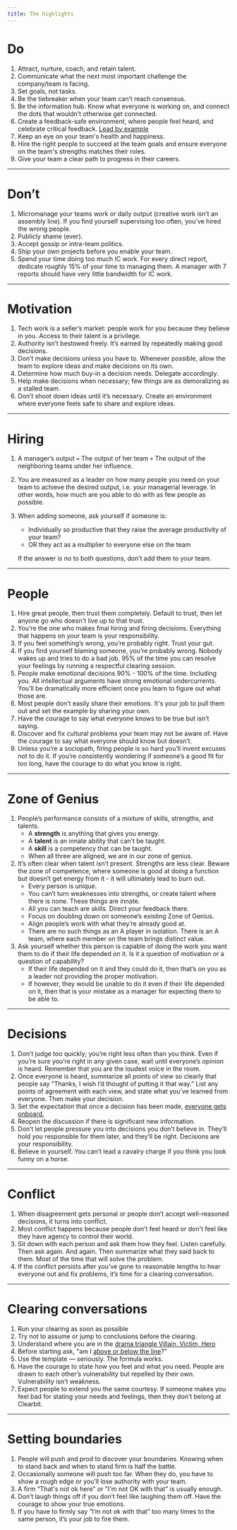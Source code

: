 ```yaml
---
title: The highlights
---
```


# Do

1. Attract, nurture, coach, and retain talent.
2. Communicate what the next most important challenge the company/team is facing.
3. Set goals, not tasks.
4. Be the tiebreaker when your team can’t reach consensus.
5. Be the information hub. Know what everyone is working on, and connect the dots that wouldn’t otherwise get connected.
6. Create a feedback-safe environment, where people feel heard, and celebrate critical feedback. [Lead by example](/coaching-and-feedback/feedback)
7. Keep an eye on your team's health and happiness.
8. Hire the right people to succeed at the team goals and ensure everyone on the team's strengths matches their roles.
9. Give your team a clear path to progress in their careers.

---

# Don’t

1. Micromanage your teams work or daily output (creative work isn’t an assembly line). If you find yourself supervising too often, you've hired the wrong people.
2. Publicly shame (ever).
3. Accept gossip or intra-team politics.
4. Ship your own projects before you enable your team.
5. Spend your time doing too much IC work. For every direct report, dedicate roughly 15% of your time to managing them. A manager with 7 reports should have very little bandwidth for IC work.

---

# Motivation

1. Tech work is a seller’s market: people work for you because they believe in you. Access to their talent is a privilege.
2. Authority isn’t bestowed freely. It’s earned by repeatedly making good decisions.
3. Don’t make decisions unless you have to. Whenever possible, allow the team to explore ideas and make decisions on its own.
4. Determine how much buy-in a decision needs. Delegate accordingly.
5. Help make decisions when necessary; few things are as demoralizing as a stalled team.
6. Don’t shoot down ideas until it’s necessary. Create an environment where everyone feels safe to share and explore ideas.

---

# Hiring

1. A manager’s output `=` The output of her team `+` The output of the neighboring teams under her influence.
2. You are measured as a leader on how many people you need on your team to achieve the desired output, i.e. your managerial leverage. In other words, how much are you able to do with as few people as possible.
3. When adding someone, ask yourself if someone is:
    - Individually so productive that they raise the average productivity of your team?
    - OR they act as a multiplier to everyone else on the team

    If the answer is no to both questions, don’t add them to your team.

---

# People

1. Hire great people, then trust them completely. Default to trust, then let anyone go who doesn't live up to that trust.
2. You’re the one who makes final hiring and firing decisions. Everything that happens on your team is your responsibility.
3. If you feel something’s wrong, you’re probably right. Trust your gut.
4. If you find yourself blaming someone, you’re probably wrong. Nobody wakes up and tries to do a bad job. 95% of the time you can resolve your feelings by running a respectful clearing session.
5. People make emotional decisions 90% - 100% of the time. Including you. All intellectual arguments have strong emotional undercurrents. You’ll be dramatically more efficient once you learn to figure out what those are.
6. Most people don't easily share their emotions. It's your job to pull them out and set the example by sharing your own.
7. Have the courage to say what everyone knows to be true but isn’t saying.
8. Discover and fix cultural problems your team may not be aware of. Have the courage to say what everyone should know but doesn’t.
9. Unless you’re a sociopath, firing people is so hard you’ll invent excuses not to do it. If you’re consistently wondering if someone’s a good fit for too long, have the courage to do what you know is right.

---

# Zone of Genius

1. People’s performance consists of a mixture of skills, strengths, and talents.
    - A **strength** is anything that gives you energy.
    - A **talent** is an innate ability that can’t be taught.
    - A **skill** is a competency that can be taught.
    - When all three are aligned, we are in our zone of genius.
2. It’s often clear when talent isn’t present. Strengths are less clear. Beware the zone of competence, where someone is good at doing a function but doesn’t get energy from it - it will ultimately lead to burn out.
    - Every person is unique.
    - You can’t turn weaknesses into strengths, or create talent where there is none. These things are innate.
    - All you can teach are skills. Direct your feedback there.
    - Focus on doubling down on someone’s existing Zone of Genius.
    - Align people’s work with what they’re already good at.
    - There are no such things as an A player in isolation. There is an A team, where each member on the team brings distinct value.
3. Ask yourself whether this person is capable of doing the work you want them to do if their life depended on it. Is it a question of motivation or a question of capability?
    - If their life depended on it and they could do it, then that’s on you as a leader not providing the proper motivation.
    - If however, they would be unable to do it even if their life depended on it, then that is your mistake as a manager for expecting them to be able to.

---

# Decisions

1. Don’t judge too quickly; you’re right less often than you think. Even if you’re sure you’re right in any given case, wait until everyone’s opinion is heard. Remember that you are the loudest voice in the room.
2. Once everyone is heard, summarize all points of view so clearly that people say “Thanks, I wish I’d thought of putting it that way.” List any points of agreement with each view, and state what you’ve learned from everyone. Then make your decision.
3. Set the expectation that once a decision has been made, [everyone gets onboard.](https://en.wikipedia.org/wiki/Disagree_and_commit)
4. Reopen the discussion if there is significant new information.
5. Don’t let people pressure you into decisions you don’t believe in. They’ll hold *you* responsible for them later, and they’ll be right. Decisions are your responsibility.
6. Believe in yourself. You can’t lead a cavalry charge if you think you look funny on a horse.

---

# Conflict

1. When disagreement gets personal or people don’t accept well-reasoned decisions, it turns into conflict.
2. Most conflict happens because people don’t feel heard or don't feel like they have agency to control their world.
3. Sit down with each person and ask them how they feel. Listen carefully. Then ask again. And again. Then summarize what they said back to them. Most of the time that will solve the problem.
4. If the conflict persists after you’ve gone to reasonable lengths to hear everyone out and fix problems, it’s time for a clearing conversation.

---

# Clearing conversations

1. Run your clearing as soon as possible
2. Try not to assume or jump to conclusions before the clearing.
3. Understand where you are in the [drama triangle Villain, Victim, Hero](https://www.youtube.com/watch?v=E_XSeUYa0-8)
4. Before starting ask, "am I [above or below the line](https://www.youtube.com/watch?v=fLqzYDZAqCI)?"
5. Use the template — seriously. The formula works.
6. Have the courage to state how you feel and what you need. People are drawn to each other’s vulnerability but repelled by their own. Vulnerability isn’t weakness.
7. Expect people to extend you the same courtesy. If someone makes you feel bad for stating your needs and feelings, then they don't belong at Clearbit.

---

# Setting boundaries

1. People will push and prod to discover your boundaries. Knowing when to stand back and when to stand firm is half the battle.
2. Occasionally someone will push too far. When they do, you have to show a rough edge or you’ll lose authority with your team.
3. A firm “That's not ok here” or "I'm not OK with that" is usually enough.
4. Don’t laugh things off if you don’t feel like laughing them off. Have the courage to show your true emotions.
5. If you have to firmly say “I’m not ok with that” too many times to the same person, it’s your job to fire them.